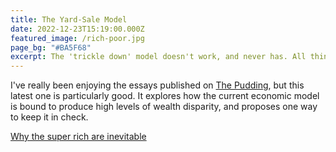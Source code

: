 ```yaml
---
title: The Yard-Sale Model
date: 2022-12-23T15:19:00.000Z
featured_image: /rich-poor.jpg
page_bg: "#BA5F68"
excerpt: The 'trickle down' model doesn't work, and never has. All things being equal, the emergence of the 'super-rich' is inevitable.
---
```


I've really been enjoying the essays published on [The Pudding](https://pudding.cool), but this latest one is particularly good. It explores how the current economic model is bound to produce high levels of wealth disparity, and proposes one way to keep it in check.

[Why the super rich are inevitable](https://pudding.cool/2022/12/yard-sale/)
